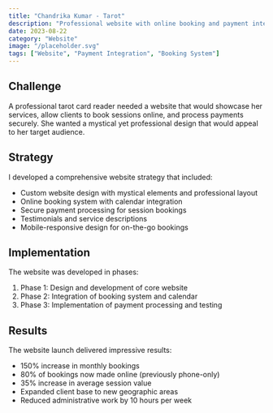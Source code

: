 ```yaml
---
title: "Chandrika Kumar - Tarot"
description: "Professional website with online booking and payment integration"
date: 2023-08-22
category: "Website"
image: "/placeholder.svg"
tags: ["Website", "Payment Integration", "Booking System"]
---
```


## Challenge

A professional tarot card reader needed a website that would showcase her services, allow clients to book sessions online, and process payments securely. She wanted a mystical yet professional design that would appeal to her target audience.

## Strategy

I developed a comprehensive website strategy that included:

- Custom website design with mystical elements and professional layout
- Online booking system with calendar integration
- Secure payment processing for session bookings
- Testimonials and service descriptions
- Mobile-responsive design for on-the-go bookings

## Implementation

The website was developed in phases:

1. Phase 1: Design and development of core website
2. Phase 2: Integration of booking system and calendar
3. Phase 3: Implementation of payment processing and testing

## Results

The website launch delivered impressive results:

- 150% increase in monthly bookings
- 80% of bookings now made online (previously phone-only)
- 35% increase in average session value
- Expanded client base to new geographic areas
- Reduced administrative work by 10 hours per week
